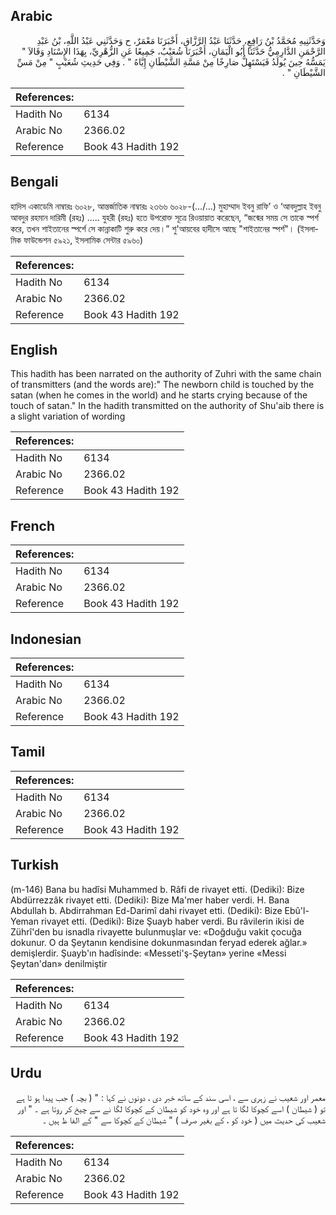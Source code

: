 ## Arabic


<div dir="rtl" lang="ar" style={{fontSize:'larger',backgroundColor:'#f8f9fa',padding:20}}>
وَحَدَّثَنِيهِ مُحَمَّدُ بْنُ رَافِعٍ، حَدَّثَنَا عَبْدُ الرَّزَّاقِ، أَخْبَرَنَا مَعْمَرٌ، ح وَحَدَّثَنِي عَبْدُ اللَّهِ، بْنُ عَبْدِ الرَّحْمَنِ الدَّارِمِيُّ حَدَّثَنَا أَبُو الْيَمَانِ، أَخْبَرَنَا شُعَيْبٌ، جَمِيعًا عَنِ الزُّهْرِيِّ، بِهَذَا الإِسْنَادِ وَقَالاَ ‏"‏ يَمَسُّهُ حِينَ يُولَدُ فَيَسْتَهِلُّ صَارِخًا مِنْ مَسَّةِ الشَّيْطَانِ إِيَّاهُ ‏"‏ ‏.‏ وَفِي حَدِيثِ شُعَيْبٍ ‏"‏ مِنْ مَسِّ الشَّيْطَانِ ‏"‏ ‏.‏
</div>
<div style={{backgroundColor:'#f8f9fa',padding:20, marginBottom: 10}}><table> <thead> <tr> <th>References:</th> <th></th> </tr> </thead> <tbody><tr><td>Hadith No</td><td>6134</td></tr><tr><td>Arabic No</td><td>2366.02</td></tr><tr><td>Reference</td><td>Book 43 Hadith 192</td></tr></tbody></table></div>

## Bengali


<div dir="ltr" lang="bn" style={{fontSize:'larger',backgroundColor:'#f8f9fa',padding:20}}>
হাদিস একাডেমি নাম্বারঃ ৬০২৮, আন্তর্জাতিক নাম্বারঃ ২৩৬৬ ৬০২৮-(…/...) মুহাম্মাদ ইবনু রাফি’ ও ‘আবদুল্লাহ ইবনু আবদুর রহমান দারিমী (রহঃ) ..... যুহরী (রহঃ) হতে উপরোক্ত সূত্রে রিওয়ায়াত করেছেন, “জন্মের সময় সে তাকে স্পর্শ করে, তখন শাইতানের স্পর্শে সে কান্নাকাটি শুরু করে দেয়।” শু'আয়বের হাদীসে আছে "শাইতানের স্পর্শ"। (ইসলামিক ফাউন্ডেশন ৫৯২১, ইসলামিক সেন্টার ৫৯৬০)
</div>
<div style={{backgroundColor:'#f8f9fa',padding:20, marginBottom: 10}}><table> <thead> <tr> <th>References:</th> <th></th> </tr> </thead> <tbody><tr><td>Hadith No</td><td>6134</td></tr><tr><td>Arabic No</td><td>2366.02</td></tr><tr><td>Reference</td><td>Book 43 Hadith 192</td></tr></tbody></table></div>

## English


<div dir="ltr" lang="en" style={{fontSize:'larger',backgroundColor:'#f8f9fa',padding:20}}>
This hadith has been narrated on the authority of Zuhri with the same chain of transmitters (and the words are):" The newborn child is touched by the satan (when he comes in the world) and he starts crying because of the touch of satan." In the hadith transmitted on the authority of Shu'aib there is a slight variation of wording
</div>
<div style={{backgroundColor:'#f8f9fa',padding:20, marginBottom: 10}}><table> <thead> <tr> <th>References:</th> <th></th> </tr> </thead> <tbody><tr><td>Hadith No</td><td>6134</td></tr><tr><td>Arabic No</td><td>2366.02</td></tr><tr><td>Reference</td><td>Book 43 Hadith 192</td></tr></tbody></table></div>

## French


<div dir="ltr" lang="fr" style={{fontSize:'larger',backgroundColor:'#f8f9fa',padding:20}}>

</div>
<div style={{backgroundColor:'#f8f9fa',padding:20, marginBottom: 10}}><table> <thead> <tr> <th>References:</th> <th></th> </tr> </thead> <tbody><tr><td>Hadith No</td><td>6134</td></tr><tr><td>Arabic No</td><td>2366.02</td></tr><tr><td>Reference</td><td>Book 43 Hadith 192</td></tr></tbody></table></div>

## Indonesian


<div dir="ltr" lang="id" style={{fontSize:'larger',backgroundColor:'#f8f9fa',padding:20}}>

</div>
<div style={{backgroundColor:'#f8f9fa',padding:20, marginBottom: 10}}><table> <thead> <tr> <th>References:</th> <th></th> </tr> </thead> <tbody><tr><td>Hadith No</td><td>6134</td></tr><tr><td>Arabic No</td><td>2366.02</td></tr><tr><td>Reference</td><td>Book 43 Hadith 192</td></tr></tbody></table></div>

## Tamil


<div dir="ltr" lang="ta" style={{fontSize:'larger',backgroundColor:'#f8f9fa',padding:20}}>

</div>
<div style={{backgroundColor:'#f8f9fa',padding:20, marginBottom: 10}}><table> <thead> <tr> <th>References:</th> <th></th> </tr> </thead> <tbody><tr><td>Hadith No</td><td>6134</td></tr><tr><td>Arabic No</td><td>2366.02</td></tr><tr><td>Reference</td><td>Book 43 Hadith 192</td></tr></tbody></table></div>

## Turkish


<div dir="ltr" lang="tr" style={{fontSize:'larger',backgroundColor:'#f8f9fa',padding:20}}>
(m-146) Bana bu hadîsi Muhammed b. Râfi de rivayet etti. (Dediki): Bize Abdürrezzâk rivayet etti. (Dediki): Bize Ma'mer haber verdi. H. Bana Abdullah b. Abdirrahman Ed-Darimî dahi rivayet etti. (Dediki): Bize Ebû'l-Yeman rivayet etti. (Dediki): Bize Şuayb haber verdi. Bu râvilerin ikisi de Zührî'den bu isnadla rivayette bulunmuşlar ve: «Doğduğu vakit çocuğa dokunur. O da Şeytanın kendisine dokunmasından feryad ederek ağlar.» demişlerdir. Şuayb'ın hadîsinde: «Messeti'ş-Şeytan» yerine «Messi Şeytan'dan» denilmiştir
</div>
<div style={{backgroundColor:'#f8f9fa',padding:20, marginBottom: 10}}><table> <thead> <tr> <th>References:</th> <th></th> </tr> </thead> <tbody><tr><td>Hadith No</td><td>6134</td></tr><tr><td>Arabic No</td><td>2366.02</td></tr><tr><td>Reference</td><td>Book 43 Hadith 192</td></tr></tbody></table></div>

## Urdu


<div dir="rtl" lang="ur" style={{fontSize:'larger',backgroundColor:'#f8f9fa',padding:20}}>
معمر اور شعیب نے زہری سے ، اسی سند کے ساتھ خبر دی ، دونوں نے کہا : " ( بچہ ) جب پیدا ہو تا ہے تو ( شیطان ) اسے کچوکا لگا تا ہے اور وہ خود کو شیطان کے کچوکا لگا نے سے چیخ کر روتا ہے ۔ " اور شعیب کی حدیث میں ( خود کو ، کے بغیر صرف ) " شیطان کے کچوکا سے " کے الفا ظ ہیں ۔
</div>
<div style={{backgroundColor:'#f8f9fa',padding:20, marginBottom: 10}}><table> <thead> <tr> <th>References:</th> <th></th> </tr> </thead> <tbody><tr><td>Hadith No</td><td>6134</td></tr><tr><td>Arabic No</td><td>2366.02</td></tr><tr><td>Reference</td><td>Book 43 Hadith 192</td></tr></tbody></table></div>